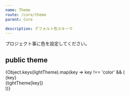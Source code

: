```yaml
---
name: Theme
route: /core/theme
parent: Core

description: デフォルト色スキーマ
---
```



プロジェクト事に色を設定してください。

## public theme

<Container>
  {Object.keys(lightTheme).map(key => key !== 'color' && (
    <div
      key={key}
      style={{
        display: 'inline-block',
        backgroundColor: lightTheme[key],
        width: '150px', height: '150px',
        textAlign: 'right', fontWeight: 600,
        padding: '0.5rem',
        margin: '0.5rem',
        color: findColorInvert(lightTheme[key]),
      }}
    >
      {key}<br />
      {lightTheme[key]}
    </div>
  ))}
</Container>
